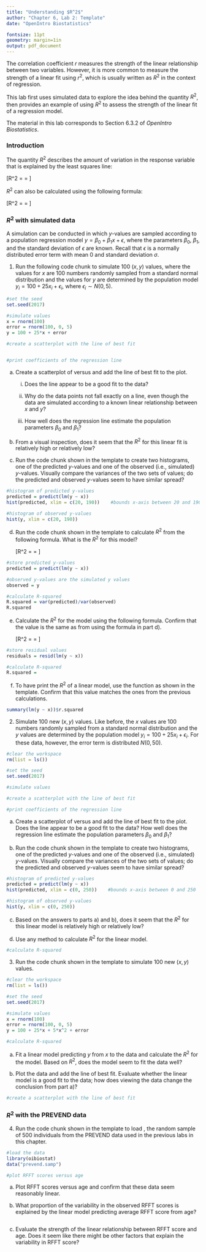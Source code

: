 ```yaml
---
title: "Understanding $R^2$"
author: "Chapter 6, Lab 2: Template"
date: "OpenIntro Biostatistics"

fontsize: 11pt
geometry: margin=1in
output: pdf_document
---
```


\begin{small}
	
	\textbf{Topics}
	\begin{itemize}
	  \item $R^2$ with simulated data
	  \item $R^2$ with the PREVEND data
	\end{itemize}
	
\end{small}

The correlation coefficient $r$ measures the strength of the linear relationship between two variables. However, it is more common to measure the strength of a linear fit using $r^2$, which is usually written as $R^2$ in the context of regression.

This lab first uses simulated data to explore the idea behind the quantity $R^2$, then provides an example of using $R^2$ to assess the strength of the linear fit of a regression model.

The material in this lab corresponds to Section 6.3.2 of *OpenIntro Biostatistics*.

\vspace{0.5cm}


### Introduction

The quantity $R^2$ describes the amount of variation in the response variable that is explained by the least squares line:

\[R^2 = \dfrac{\text{variance of predicted $y$-values}}{\text{variance of observed $y$-values}} = \dfrac{\text{Var}(\hat{y}_i)}{\text{Var}(y_i)} \]

$R^2$ can also be calculated using the following formula:

\[R^2 = \dfrac{\text{variance of observed $y$-values} - \text{variance of residuals} }{\text{variance of observed $y$-values}} = \dfrac{\text{Var}(y_i) - \text{Var}(e_i)}{\text{Var}(y_i)}\]


\newpage

### $R^2$ with simulated data

A simulation can be conducted in which $y$-values are sampled according to a population regression model $y = \beta_0 + \beta_1x + \epsilon$, where the parameters $\beta_0$, $\beta_1$, and the standard deviation of $\epsilon$ are known. Recall that $\epsilon$ is a normally distributed error term with mean 0 and standard deviation $\sigma$.

1. Run the following code chunk to simulate 100 $(x, y)$ values, where the values for $x$ are 100 numbers randomly sampled from a standard normal distribution and the values for $y$ are determined by the population model $y_i = 100 + 25x_i + \epsilon_i$, where $\epsilon_i \sim N(0, 5)$.

```r
#set the seed
set.seed(2017)

#simulate values
x = rnorm(100)
error = rnorm(100, 0, 5)
y = 100 + 25*x + error

#create a scatterplot with the line of best fit


#print coefficients of the regression line

```


a) Create a scatterplot of \texttt{y} versus \texttt{x} and add the line of best fit to the plot. 
    
    i. Does the line appear to be a good fit to the data?
    
    
    
    
    ii. Why do the data points not fall exactly on a line, even though the data are simulated according to a known linear relationship between $x$ and $y$?
        
    
    
    
    
    iii. How well does the regression line estimate the population parameters $\beta_0$ and $\beta_1$?
    
        
    

    
b) From a visual inspection, does it seem that the $R^2$ for this linear fit is relatively high or relatively low?
    





c) Run the code chunk shown in the template to create two histograms, one of the predicted $y$-values and one of the observed (i.e., simulated) $y$-values. Visually compare the variances of the two sets of values; do the predicted and observed $y$-values seem to have similar spread?

    
```r
#histogram of predicted y-values
predicted = predict(lm(y ~ x))
hist(predicted, xlim = c(20, 190))    #bounds x-axis between 20 and 190

#histogram of observed y-values
hist(y, xlim = c(20, 190))
```






d) Run the code chunk shown in the template to calculate $R^2$ from the following formula. What is the $R^2$ for this model?
    
    \[R^2 = \dfrac{\text{variance of predicted $y$-values}}{\text{variance of observed $y$-values}} = \dfrac{\text{Var}(\hat{y}_i)}{\text{Var}(y_i)} \]

```r
#store predicted y-values
predicted = predict(lm(y ~ x))

#observed y-values are the simulated y values
observed = y

#calculate R-squared
R.squared = var(predicted)/var(observed)
R.squared
```




    
e) Calculate the $R^2$ for the model using the following formula. Confirm that the value is the same as from using the formula in part d).
    
    \[R^2 = \dfrac{\text{variance of observed $y$-values} - \text{variance of residuals} }{\text{variance of observed $y$-values}} = \dfrac{\text{Var}(y_i) - \text{Var}(e_i)}{\text{Var}(y_i)}\]
    

```r
#store residual values
residuals = resid(lm(y ~ x))

#calculate R-squared
R.squared = 
```




f) To have \textsf{R} print the $R^2$ of a linear model, use the \texttt{summary(lm( ))} function as shown in the template. Confirm that this value matches the ones from the previous calculations.


```r
summary(lm(y ~ x))$r.squared
```






\newpage
    
2. Simulate 100 new $(x, y)$ values. Like before, the $x$ values are 100 numbers randomly sampled from a standard normal distribution and the $y$ values are determined by the population model $y_i = 100 + 25x_i + \epsilon_i$. For these data, however, the error term is distributed $N(0, 50)$.

```r
#clear the workspace
rm(list = ls())

#set the seed
set.seed(2017)

#simulate values

#create a scatterplot with the line of best fit

#print coefficients of the regression line

```




a) Create a scatterplot of \texttt{y} versus \texttt{x} and add the line of best fit to the plot. Does the line appear to be a good fit to the data? How well does the regression line estimate the population parameters $\beta_0$ and $\beta_1$?
    





b) Run the code chunk shown in the template to create two histograms, one of the predicted $y$-values and one of the observed (i.e., simulated) $y$-values. Visually compare the variances of the two sets of values; do the predicted and observed $y$-values seem to have similar spread?
    

```r
#histogram of predicted y-values
predicted = predict(lm(y ~ x))
hist(predicted, xlim = c(0, 250))    #bounds x-axis between 0 and 250

#histogram of observed y-values
hist(y, xlim = c(0, 250))
```




c) Based on the answers to parts a) and b), does it seem that the $R^2$ for this linear model is relatively high or relatively low? 
    





d) Use any method to calculate $R^2$ for the linear model.

    
```r
#calculate R-squared

```




3. Run the code chunk shown in the template to simulate 100 new $(x, y)$ values. 

```r
#clear the workspace
rm(list = ls())

#set the seed
set.seed(2017)

#simulate values
x = rnorm(100)
error = rnorm(100, 0, 5)
y = 100 + 25*x + 5*x^2 + error

#calculate R-squared

```





a) Fit a linear model predicting $y$ from $x$ to the data and calculate the $R^2$ for the model. Based on $R^2$, does the model seem to fit the data well?






b) Plot the data and add the line of best fit. Evaluate whether the linear model is a good fit to the data; how does viewing the data change the conclusion from part a)?
    
    
    
```r
#create a scatterplot with the line of best fit

```
    
    

### $R^2$ with the PREVEND data

4. Run the code chunk shown in the template to load \texttt{prevend.samp}, the random sample of 500 individuals from the PREVEND data used in the previous labs in this chapter.

```r
#load the data
library(oibiostat)
data("prevend.samp")

#plot RFFT scores versus age

```


a) Plot RFFT scores versus age and confirm that these data seem reasonably linear.
    




b) What proportion of the variability in the observed RFFT scores is explained by the linear model predicting average RFFT score from age?

    
```r

```





c) Evaluate the strength of the linear relationship between RFFT score and age. Does it seem like there might be other factors that explain the variability in RFFT score?





